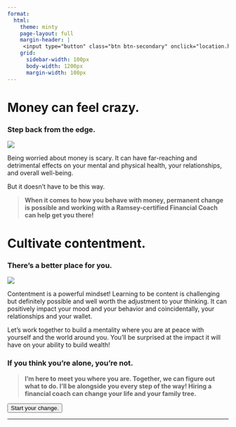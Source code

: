 ```yaml
---
format:
  html:
    theme: minty
    page-layout: full
    margin-header: |
     <input type="button" class="btn btn-secondary" onclick="location.href='https://share.hsforms.com/1uumjkYkQQr29LzgYki5F4ge0x16';" value="Start your change.">
    grid:
      sidebar-width: 100px
      body-width: 1200px
      margin-width: 100px
---
```


# Money can feel crazy.

### Step back from the edge.

![](pexels-taryn-elliott-3889927.jpg)

Being worried about money is scary.  It can have far-reaching and detrimental effects on your mental and physical health, your relationships, and overall well-being. 

But it doesn't have to be this way.  

> **When it comes to how you behave with money, permanent change is possible and working with a Ramsey-certified Financial Coach can help get you there!**

# Cultivate contentment.  

### There's a better place for you.

![](pexels-mohan-reddy-4227875 (cropped).jpg)

Contentment is a powerful mindset! Learning to be content is challenging but definitely possible and well worth the adjustment to your thinking. It can positively impact your mood and your behavior and coincidentally, your relationships and your wallet.

Let's work together to build a mentality where you are at peace with yourself and the world around you.  You'll be surprised at the impact it will have on your ability to build wealth!

### If you think you're alone, you're not. 

> **I'm here to meet you where you are.  Together, we can figure out what to do. I'll be alongside you every step of the way!  Hiring a financial coach can change your life and your family tree.**

<input type="button" class="btn btn-secondary" onclick="location.href='https://share.hsforms.com/1uumjkYkQQr29LzgYki5F4ge0x16';" value="Start your change.">

***



